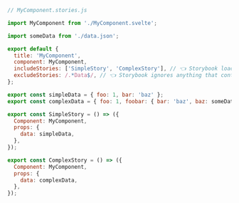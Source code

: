 ```js
// MyComponent.stories.js

import MyComponent from './MyComponent.svelte';

import someData from './data.json';

export default {
  title: 'MyComponent',
  component: MyComponent,
  includeStories: ['SimpleStory', 'ComplexStory'], // 👈 Storybook loads these stories
  excludeStories: /.*Data$/, // 👈 Storybook ignores anything that contains Data
};

export const simpleData = { foo: 1, bar: 'baz' };
export const complexData = { foo: 1, foobar: { bar: 'baz', baz: someData } };

export const SimpleStory = () => ({
  Component: MyComponent,
  props: {
    data: simpleData,
  },
});

export const ComplexStory = () => ({
  Component: MyComponent,
  props: {
    data: complexData,
  },
});
```
